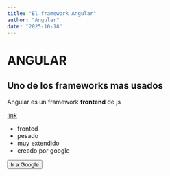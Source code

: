 ```yaml
---
title: "El framework Angular"
author: "Angular"
date: "2025-10-18"
---
```


# ANGULAR
## Uno de los frameworks mas usados

Angular es un framework **frontend** de js

[link](https://wikipedia/angular)

- fronted
- pesado
- muy extendido
- creado por google

<Button href="https://www.google.es">Ir a Google</Button>
<Tecnologia nombre="Angular" descripcion="Framework de Google"/>